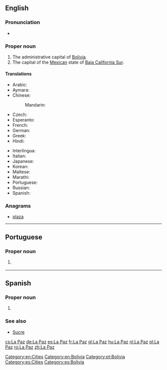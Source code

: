 ==English==
{{wikipedia}}

===Pronunciation===
* {{IPA|/lɑːˈpæz/|lang=en}}

===Proper noun===
{{en-proper noun}}

# The administrative capital of [[Bolivia]].
# The capital of the [[Mexico|Mexican]] state of [[Baja California Sur]].

====Translations====
{{trans-top|capital of Bolivia}}
* Arabic: {{t|ar|لاباز|m|tr=labaaz}}
* Aymara: {{t|ay|Chuqiyapu}}
* Chinese:
*: Mandarin: {{t+|cmn|拉巴斯|tr=Lābāsī|sc=Hani}}
* Czech: {{t+|cs|La Paz}}
* Esperanto: {{t|eo|La-Pazo}}
* French: {{t+|fr|La Paz|f}}
* German: {{t+|de|La Paz}}
* Greek: {{t|el|Λα Παζ|tr=La Paz}}
* Hindi: {{t|hi|ला पाज़|tr=lā pāz}}
{{trans-mid}}
* Interlingua: {{t|ia|La Paz}}
* Italian: {{t|it|La Paz|f}}
* Japanese: {{t|ja|ラパス|tr=Rapasu}}
* Korean: {{t|ko|라파스|tr=Lapaseu|sc=Hang}}
* Maltese: {{t|mt|La Paz}}
* Marathi: {{t|mr|ला पाज|n|tr=lā pāza|sc=Deva}}
* Portuguese: {{t|pt|La Paz|f}}
* Russian: {{t|ru|Ла-Пас|m|tr=La-Pás}}
* Spanish: {{t+|es|La Paz|f}}
{{trans-bottom}}

===Anagrams===
* [[plaza#English|plaza]]

[[Category:en:Cities]]
[[Category:en:Bolivia]]
----

==Portuguese==

===Proper noun===
{{pt-proper noun|f}}

# {{l/en|La Paz}} {{gloss|capital of Bolivia}}

[[Category:pt:Bolivia]]

----

==Spanish==

===Proper noun===
{{es-proper noun|f}}

# {{l|en|La Paz}} {{gloss|capital of [[Bolivia]]}}

===See also===
* [[Sucre]]

[[Category:es:Cities]]
[[Category:es:Bolivia]]

[[cs:La Paz]]
[[de:La Paz]]
[[es:La Paz]]
[[fr:La Paz]]
[[gl:La Paz]]
[[hu:La Paz]]
[[nl:La Paz]]
[[pl:La Paz]]
[[ro:La Paz]]
[[zh:La Paz]]